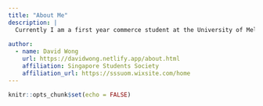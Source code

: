 ```yaml
---
title: "About Me"
description: |
  Currently I am a first year commerce student at the University of Melbourne where I major in Acutuairal Science
  
author:
  - name: David Wong
    url: https://davidwong.netlify.app/about.html
    affiliation: Singapore Students Society
    affiliation_url: https://sssuom.wixsite.com/home
---
```


```r
knitr::opts_chunk$set(echo = FALSE)
```
